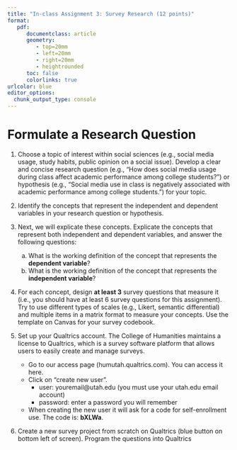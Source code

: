 ```yaml
---
title: "In-class Assignment 3: Survey Research (12 points)"
format:
   pdf:
      documentclass: article
      geometry:
         - top=20mm
         - left=20mm
         - right=20mm
         - heightrounded
      toc: false
      colorlinks: true
urlcolor: blue
editor_options: 
  chunk_output_type: console
---
```


# Formulate a Research Question

1) Choose a topic of interest within social sciences (e.g., social media usage, study habits, public opinion on a social issue). Develop a clear and concise research question (e.g., "How does social media usage during class affect academic performance among college students?") or hypothesis (e.g., "Social media use in class is negatively associated with academic performance among college students.") for your topic.

2) Identify the concepts that represent the independent and dependent variables in your research question or hypothesis.

3) Next, we will explicate these concepts. Explicate the concepts that represent both independent and dependent variables, and answer the following questions:
   a) What is the working definition of the concept that represents the **dependent variable**?
   b) What is the working definition of the concept that represents the **independent variable**?
   
4) For each concept, design **at least 3** survey questions that measure it (i.e., you should have at least 6 survey questions for this assignment). Try to use different types of scales (e.g., Likert, semantic differential) and multiple items in a matrix format to measure your concepts. Use the template on Canvas for your survey codebook.

5) Set up your Qualtrics account. The College of Humanities maintains a license to Qualtrics, which is a survey software platform that allows users to easily create and manage surveys.
   - Go to our access page (humutah.qualtrics.com). You can access it here.
   - Click on "create new user".
      - user: youremail@utah.edu (you must use your utah.edu email account)
      - password: enter a password you will remember
   - When creating the new user it will ask for a code for self-enrollment use. The code is: **bXLWa**.
   
6) Create a new survey project from scratch on Qualtrics (blue button on bottom left of screen). Program the questions into Qualtrics 